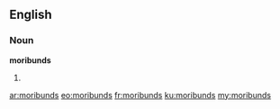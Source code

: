 ==English==

===Noun===
'''moribunds'''

# {{plural of|moribund}}

[[ar:moribunds]]
[[eo:moribunds]]
[[fr:moribunds]]
[[ku:moribunds]]
[[my:moribunds]]